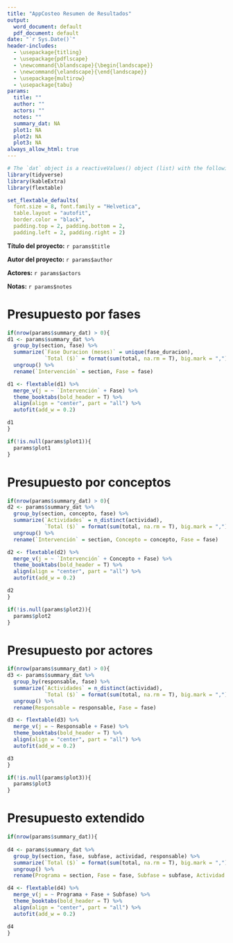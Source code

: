 ```yaml
---
title: "AppCosteo Resumen de Resultados"
output: 
  word_document: default
  pdf_document: default
date: "`r Sys.Date()`"
header-includes:
  - \usepackage{titling}
  - \usepackage{pdflscape}
  - \newcommand{\blandscape}{\begin{landscape}}
  - \newcommand{\elandscape}{\end{landscape}}
  - \usepackage{multirow}
  - \usepackage{tabu}
params:
  title: ""
  author: ""
  actors: ""
  notes: ""
  summary_dat: NA
  plot1: NA
  plot2: NA
  plot3: NA
always_allow_html: true
---
```


```r
# The `dat` object is a reactiveValues() object (list) with the following items: summary_table, plot1, plot2, plot3 
library(tidyverse)
library(kableExtra)
library(flextable)

set_flextable_defaults(
  font.size = 8, font.family = "Helvetica",
  table.layout = "autofit",
  border.color = "black",
  padding.top = 2, padding.bottom = 2,
  padding.left = 2, padding.right = 2)

```

**Título del proyecto:** `r params$title`

**Autor del proyecto:** `r params$author`

**Actores:** `r params$actors`

**Notas:** `r params$notes`

\newpage

# Presupuesto por fases

```r
if(nrow(params$summary_dat) > 0){
d1 <- params$summary_dat %>%
  group_by(section, fase) %>%
  summarize(`Fase Duracion (meses)` = unique(fase_duracion),
            `Total ($)` = format(sum(total, na.rm = T), big.mark = ",")) %>%
  ungroup() %>%
  rename(`Intervención` = section, Fase = fase)

d1 <- flextable(d1) %>%
  merge_v(j = ~ `Intervención` + Fase) %>%
  theme_booktabs(bold_header = T) %>%
  align(align = "center", part = "all") %>%
  autofit(add_w = 0.2)

d1
}
```

```r
if(!is.null(params$plot1)){
  params$plot1
}
```

\newpage

# Presupuesto por conceptos

```r
if(nrow(params$summary_dat) > 0){
d2 <- params$summary_dat %>%
  group_by(section, concepto, fase) %>%
  summarize(`Actividades` = n_distinct(actividad),
            `Total ($)` = format(sum(total, na.rm = T), big.mark = ",")) %>%
  ungroup() %>%
  rename(`Intervención` = section, Concepto = concepto, Fase = fase)

d2 <- flextable(d2) %>%
  merge_v(j = ~ `Intervención` + Concepto + Fase) %>%
  theme_booktabs(bold_header = T) %>%
  align(align = "center", part = "all") %>%
  autofit(add_w = 0.2)

d2
}
```

```r
if(!is.null(params$plot2)){
  params$plot2
}
```

\newpage

# Presupuesto por actores

```r
if(nrow(params$summary_dat) > 0){
d3 <- params$summary_dat %>%
  group_by(responsable, fase) %>%
  summarize(`Actividades` = n_distinct(actividad),
            `Total ($)` = format(sum(total, na.rm = T), big.mark = ",")) %>%
  ungroup() %>%
  rename(Responsable = responsable, Fase = fase)

d3 <- flextable(d3) %>%
  merge_v(j = ~ Responsable + Fase) %>%
  theme_booktabs(bold_header = T) %>%
  align(align = "center", part = "all") %>%
  autofit(add_w = 0.2)

d3
}
```

```r
if(!is.null(params$plot3)){
  params$plot3
}
```

\newpage

\blandscape

# Presupuesto extendido

```r
if(nrow(params$summary_dat)){
  
d4 <- params$summary_dat %>%
  group_by(section, fase, subfase, actividad, responsable) %>%
  summarize(`Total ($)` = format(sum(total, na.rm = T), big.mark = ",")) %>%
  ungroup() %>%
  rename(Programa = section, Fase = fase, Subfase = subfase, Actividad = actividad, Responsable = responsable)

d4 <- flextable(d4) %>%
  merge_v(j = ~ Programa + Fase + Subfase) %>%
  theme_booktabs(bold_header = T) %>%
  align(align = "center", part = "all") %>%
  autofit(add_w = 0.2)

d4
}
```

\elandscape

